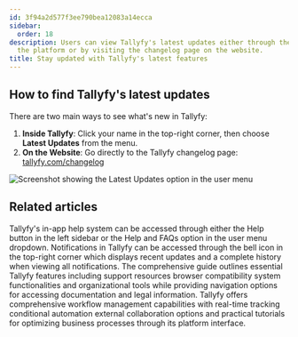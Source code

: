 ```yaml
---
id: 3f94a2d577f3ee790bea12083a14ecca
sidebar:
  order: 18
description: Users can view Tallyfy's latest updates either through the user menu inside
  the platform or by visiting the changelog page on the website.
title: Stay updated with Tallyfy's latest features
---
```


## How to find Tallyfy's latest updates

There are two main ways to see what's new in Tallyfy:

1.  **Inside Tallyfy**: Click your name in the top-right corner, then choose **Latest Updates** from the menu.
2.  **On the Website**: Go directly to the Tallyfy changelog page: [tallyfy.com/changelog](https://tallyfy.com/changelog/)

![Screenshot showing the Latest Updates option in the user menu](https://screenshots.tallyfy.com/tallyfy%2Fpro%2Fdesktop-light-check-updates.png)


## Related articles
<CardGrid>
<LinkTitleCard header="<b>Support > In-app user guide</b>" href="/products/pro/miscellaneous/support/how-to-access-the-tallyfy-user-guide/" > Tallyfy's in-app help system can be accessed through either the Help button in the left sidebar or the Help and FAQs option in the user menu dropdown. </LinkTitleCard>
<LinkTitleCard header="<b>Tracking And Tasks > Check notifications</b>" href="/products/pro/tracking-and-tasks/how-can-i-view-notifications-in-tallyfy/" > Notifications in Tallyfy can be accessed through the bell icon in the top-right corner which displays recent updates and a complete history when viewing all notifications. </LinkTitleCard>
<LinkTitleCard header="<b>Pro > Miscellaneous</b>" href="/products/pro/miscellaneous/" > The comprehensive guide outlines essential Tallyfy features including support resources browser compatibility system functionalities and organizational tools while providing navigation options for accessing documentation and legal information. </LinkTitleCard>
<LinkTitleCard header="<b>Tutorials > Key features</b>" href="/products/pro/tutorials/features/" > Tallyfy offers comprehensive workflow management capabilities with real-time tracking conditional automation external collaboration options and practical tutorials for optimizing business processes through its platform interface. </LinkTitleCard>
</CardGrid>